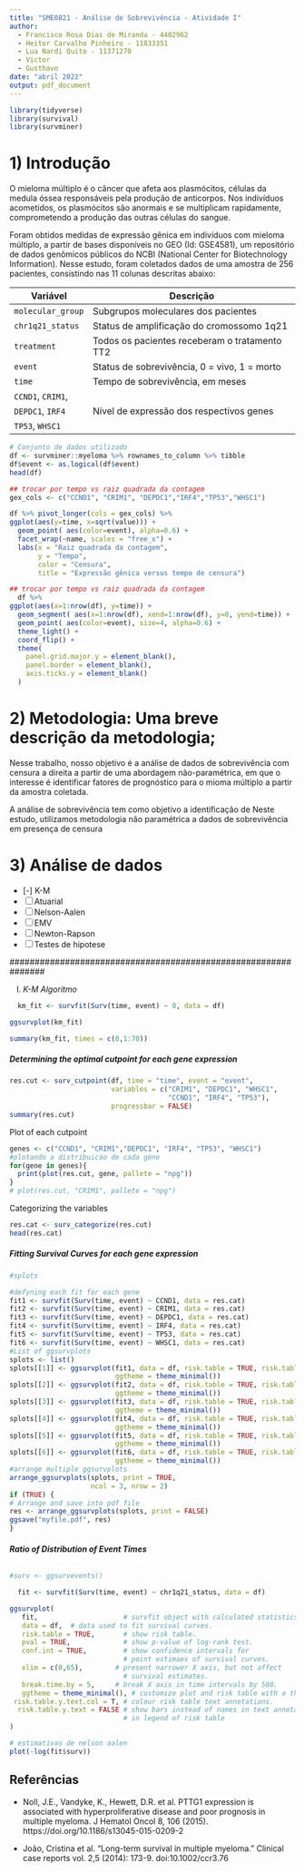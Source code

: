 ```yaml
---
title: "SME0821 - Análise de Sobrevivência - Atividade I"
author: 
  - Francisco Rosa Dias de Miranda - 4402962
  - Heitor Carvalho Pinheiro - 11833351
  - Lua Nardi Quito - 11371270
  - Victor
  - Gusthavo
date: "abril 2022"
output: pdf_document
---
```

  
```r
library(tidyverse)
library(survival)
library(survminer)
```

# 1) Introdução

O mieloma múltiplo é o câncer que afeta aos plasmócitos, células da medula óssea responsáveis pela produção de anticorpos. Nos indivíduos acometidos, os plasmócitos são anormais e se multiplicam rapidamente, comprometendo a produção das outras células do sangue. 

Foram obtidos medidas de expressão gênica em indivíduos com mieloma múltiplo, a partir de bases disponíveis no GEO (Id: GSE4581), um repositório de dados genômicos públicos do NCBI (National Center for Biotechnology Information). Nesse estudo, foram coletados dados de uma amostra de 256 pacientes, consistindo nas 11 colunas descritas abaixo:

|Variável   | Descrição  |
|-----------|------------|
| `molecular_group`  | Subgrupos moleculares dos pacientes |
| `chr1q21_status`   | Status de amplificação do cromossomo 1q21 |
| `treatment`        | Todos os pacientes receberam o tratamento TT2|
| `event`            | Status de sobrevivência, 0 = vivo, 1 = morto |
| `time`            |  Tempo de sobrevivência, em meses |
| `CCND1`, `CRIM1`, | |
|`DEPDC1`, `IRF4` |    Nível de expressão dos respectivos genes|
|`TP53`,  `WHSC1` |  |



```r
# Conjunto de dados utilizado
df <- survminer::myeloma %>% rownames_to_column %>% tibble
df$event <- as.logical(df$event)
head(df)
```


```r
## trocar por tempo vs raiz quadrada da contagem
gex_cols <- c("CCND1", "CRIM1", "DEPDC1","IRF4","TP53","WHSC1")  

df %>% pivot_longer(cols = gex_cols) %>% 
ggplot(aes(y=time, x=sqrt(value))) +
  geom_point( aes(color=event), alpha=0.6) +
  facet_wrap(~name, scales = "free_x") +
  labs(x = "Raiz quadrada da contagem",
       y = "Tempo",
       color = "Censura",
       title = "Expressão gênica versus tempo de censura")
```

```r
## trocar por tempo vs raiz quadrada da contagem
  df %>% 
ggplot(aes(x=1:nrow(df), y=time)) +
  geom_segment( aes(x=1:nrow(df), xend=1:nrow(df), y=0, yend=time)) +
  geom_point( aes(color=event), size=4, alpha=0.6) +
  theme_light() +
  coord_flip() +
  theme(
    panel.grid.major.y = element_blank(),
    panel.border = element_blank(),
    axis.ticks.y = element_blank()
  )
```



# 2) Metodologia: Uma breve descrição da metodologia;

Nesse trabalho, nosso objetivo é a análise de dados de sobrevivência com censura a direita a partir de uma abordagem não-paramétrica, em que o interesse é identificar fatores de prognóstico para o mioma múltiplo a partir da amostra coletada.

A análise de sobrevivência tem como objetivo a identificação de Neste estudo, utilizamos metodologia não paramétrica a dados  de sobrevivência em presença de censura 


# 3) Análise de dados 



 - [-] K-M
 - [ ] Atuarial 
 - [ ] Nelson-Aalen
 - [ ] EMV
 - [ ] Newton-Rapson
 - [ ] Testes de hipotese
 
 ###############################################################
 
 I) *K-M Algoritmo*
 
```r
  km_fit <- survfit(Surv(time, event) ~ 0, data = df)
```

```r
ggsurvplot(km_fit)
```
 


```r
summary(km_fit, times = c(0,1:70))
```
 
##### Determining the optimal cutpoint for each gene expression

```r
res.cut <- surv_cutpoint(df, time = "time", event = "event",
                         variables = c("CRIM1", "DEPDC1", "WHSC1",
                                       "CCND1", "IRF4", "TP53"),
                         progressbar = FALSE)
summary(res.cut)
```

Plot of each cutpoint

```r
genes <- c("CCND1", "CRIM1","DEPDC1", "IRF4", "TP53", "WHSC1")
#plotando a distribuicao de cada gene
for(gene in genes){
  print(plot(res.cut, gene, pallete = "npg"))
}
# plot(res.cut, "CRIM1", pallete = "npg")
```

Categorizing the variables

```r
res.cat <- surv_categorize(res.cut)
head(res.cat)
```

##### Fitting Survival Curves for each gene expression

```r
#splots
```


```r
#defyning each fit for each gene
fit1 <- survfit(Surv(time, event) ~ CCND1, data = res.cat)
fit2 <- survfit(Surv(time, event) ~ CRIM1, data = res.cat)
fit3 <- survfit(Surv(time, event) ~ DEPDC1, data = res.cat)
fit4 <- survfit(Surv(time, event) ~ IRF4, data = res.cat)
fit5 <- survfit(Surv(time, event) ~ TP53, data = res.cat)
fit6 <- survfit(Surv(time, event) ~ WHSC1, data = res.cat)
#List of ggsurvplots
splots <- list()
splots[[1]] <- ggsurvplot(fit1, data = df, risk.table = TRUE, risk.table.height = 0.3,
                          ggtheme = theme_minimal())
splots[[2]] <- ggsurvplot(fit2, data = df, risk.table = TRUE, risk.table.height = 0.3,
                          ggtheme = theme_minimal())
splots[[3]] <- ggsurvplot(fit3, data = df, risk.table = TRUE, risk.table.height = 0.3,
                          ggtheme = theme_minimal())
splots[[4]] <- ggsurvplot(fit4, data = df, risk.table = TRUE, risk.table.height = 0.3,
                          ggtheme = theme_minimal())
splots[[5]] <- ggsurvplot(fit5, data = df, risk.table = TRUE, risk.table.height = 0.3,
                          ggtheme = theme_minimal())
splots[[6]] <- ggsurvplot(fit6, data = df, risk.table = TRUE, risk.table.height = 0.3,
                          ggtheme = theme_minimal())
#arrange multiple ggsurvplots
arrange_ggsurvplots(splots, print = TRUE, 
                    ncol = 3, nrow = 2)
if (TRUE) {
# Arrange and save into pdf file
res <- arrange_ggsurvplots(splots, print = FALSE)
ggsave("myfile.pdf", res)
}
```


###### **Ratio of Distribution of Event Times**

```r
#surv <- ggsurvevents()
```


```r
  fit <- survfit(Surv(time, event) ~ chr1q21_status, data = df)

ggsurvplot(
   fit,                     # survfit object with calculated statistics.
   data = df,  # data used to fit survival curves. 
   risk.table = TRUE,       # show risk table.
   pval = TRUE,             # show p-value of log-rank test.
   conf.int = TRUE,         # show confidence intervals for 
                            # point estimaes of survival curves.
   xlim = c(0,65),        # present narrower X axis, but not affect
                            # survival estimates.
   break.time.by = 5,     # break X axis in time intervals by 500.
   ggtheme = theme_minimal(), # customize plot and risk table with a theme.
 risk.table.y.text.col = T, # colour risk table text annotations.
  risk.table.y.text = FALSE # show bars instead of names in text annotations
                            # in legend of risk table
)
```

```r
# estimativas de nelson aalen
plot(-log(fit$surv))
```

## Referências

- Noll, J.E., Vandyke, K., Hewett, D.R. et al. PTTG1 expression is associated with hyperproliferative disease and poor prognosis in multiple myeloma. J Hematol Oncol 8, 106 (2015). https://doi.org/10.1186/s13045-015-0209-2

- João, Cristina et al. “Long-term survival in multiple myeloma.” Clinical case reports vol. 2,5 (2014): 173-9. doi:10.1002/ccr3.76
